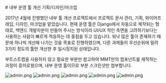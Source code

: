 
<LayoutBase type="mdx" date="2017.04">
  # 내부 운영 툴 개선 기획/디자인/마크업

  2017년 4월에 진행했던 내부 툴 개선 프로젝트에서 프로젝트 문서 관리, 기획, 와이어프레임, 디자인, 마크업을 맡았습니다. 현재 운영 툴은 Django에서 자동으로 제작되는 형태로, 백엔드 개발자분이 만들어 주시는 방식이라 UI/UX 적인 측면을 고려하기보다는 사용하는 사람이 빠르게 적응하는 데 중점을 두고 있습니다. 워낙 많은 툴이 존재하기 때문에 하나씩 개선해 나가는 것을 목표로 진행하였으며, 다른 과제들의 우선순위에 밀려 3가지 정도의 툴만 개선한 후 일시정지된 상태입니다.

  부트스트랩을 사용하지 않고 필요한 부분만 참고하여 MMT만의 컴포넌트를 제작하는 과정이 흥미로웠으며, 내부 운영 툴이므로 부분 스크린샷만 첨부합니다.

  ![admin.png](/images/experience/mmt/admin1.png)
  ![admin.png](/images/experience/mmt/admin2.png)
  ![admin.png](/images/experience/mmt/admin3.png)
  ![admin.png](/images/experience/mmt/admin4.png)
  ![admin.png](/images/experience/mmt/admin5.png)
</LayoutBase>